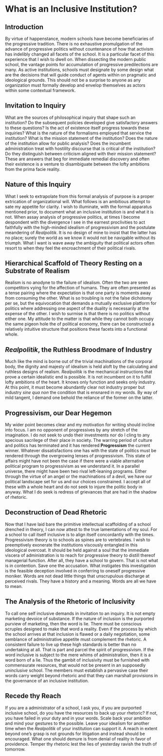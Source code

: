 <span id="what-is-an-inclusive-institution"></span>
= What is an Inclusive Institution? =

<span id="introduction"></span>
== Introduction ==

By virtue of happenstance, modern schools have become beneficiaries of the progressive tradition. There is no exhaustive promulgation of the advance of progressive politics without countenance of how that activism has indelibly changed all facets of the school. It is a particular facet of this experience that I wish to dwell on. When dissecting the modern public school, the vantage points for accumulation of progressive predilections are many. As active institutions, schools must designate by some design what are the decisions that will guide conduct of agents within on pragmatic and ideological grounds. This should not be a surprise to anyone as any organization must formally develop and envelop themselves as actors within some contextual framework.

<span id="invitation-to-inquiry"></span>
== Invitation to Inquiry ==

What are the sources of philosophical inquiry that shape such an institution? Do the subsequent policies developed give satisfactory answers to these questions? Is the act of existence itself progress towards these inquiries? What is the nature of the formalisms employed that service the institution? What is the mission statement of the institution? Does the nature of the institution allow for public analysis? Does the incumbent administration treat with hostility discourse that is critical of the institution? Do they distinguish between criticism aligned with their mission statement? These are answers that beg for immediate remedial discovery and often their existence is a venture to disambiguate between the lofty ambitions from the prima facie reality.

<span id="nature-of-this-inquiry"></span>
== Nature of this Inquiry ==

What I seek to extrapolate from this formal analysis of purpose is a proper extrication of organizational will. What follows is an ambitious attempt to sate my appetite for clarity. I wish to illuminate, with the formal apparatus mentioned prior, to document what an inclusive institution is and what it is not. When assay analysis of progressive politics, at times I become despondent with the divergence I see in the earnest proclivities to act faithfully with the high-minded idealism of progressivism and the postulate meandering of ''Realpolitik''. It is no design of mine to insist that the latter has no place; surely the world as we know it would not be navigable without its triumph. What I want is wave away the ambiguity that political actors often resort to when they feel the encroachment of their political rivals.

<span id="hierarchical-scaffold-of-theory-resting-on-a-substrate-of-realism"></span>
== Hierarchical Scaffold of Theory Resting on a Substrate of Realism ==

Realism is no anodyne to the failure of idealism. Often the two are seen competitors vying for the affection of humans. They are often presented as a tense pairing where the expectation is that one party is moments away from consuming the other. What is so troubling is not the false dichotomy per se, but the equivocation that demands a mutually exclusive platform for politics where addressing one aspect of the duality is necessarily at the expense of the other. I wish to surmise is that there is no politics without either one. My attitude to the matter is that while they cannot both occupy the same pigeon hole the of political economy, there can be constructed a relatively intuitive structure that positions these facets into a functional whole.

<span id="realpolitik-the-ruthless-broodmare-of-industry"></span>
== ''Realpolitik'', the Ruthless Broodmare of Industry ==

Much like the mind is borne out of the trivial machinations of the corporal body, the dignity and majesty of idealism is held aloft by the calculating and ruthless designs of realism. ''Realpolitik'' is the mechanical instructions that prove a certain idealistic end is possible. It is not incumbent on it to fulfill lofty ambitions of the heart. It knows only function and seeks only industry. At this point, it must become abundantly clear not industry proper but industry ''sine qua non'' the condition that is ensnared in my words. By way of mild tangent, I demand one behold the reliance of the former on the latter.

<span id="progressivism-our-dear-hegemon"></span>
== Progressivism, our Dear Hegemon ==

My wider point becomes clear and my motivation for writing should incline into focus. I am no opponent of progressives by any stretch of the imagination. I do not seek to undo their investments nor do I cling to any specious sacrilege of their place in society. The warring period of culture and politics has terminated and it has rendered '''Progressism''' the current winner. Whatever dissatisfactions one has with the state of politics must be rendered through the overgrowing lenses of progressivism. This state of affairs might have not been the case if there were a viable alternative political program to progressivism as we understand it. In a parallel universe, there might have been two rival left-leaning programs. Either through the virtue of an angel or the machinations of a devil, we have our political landscape set for us and our choices constrained. I accept all of these with a whole heart and do not seek to injure the politic body in anyway. What I do seek is redress of grievances that are had in the shadow of rhetoric.

<span id="deconstruction-of-dead-rhetoric"></span>
== Deconstruction of Dead Rhetoric ==

Now that I have laid bare the primitive intellectual scaffolding of a school drenched in theory, I can now attest to the true lamentations of my soul. For a school to call itself inclusive is to align itself concordantly with the times. Progressivism theory is to schools as spines are to vertebrates. I wish to preemptively exonerate the institutions viscously entangled in this ideological overcoat. It should be held against a soul that the immediate viscera of administration is to reach for progressive theory to distill thereof managerial function. After all, they have a school to govern. That is not what is in contention. Save one the accusation. What instigates this investigation is the feasible deception involved in conferring to oneself progressive moniker. Words are not dead little things that unscrupulous discharge at perceived rivals. They have a history and a meaning. Words are all we have to mean.

<span id="the-analysis-of-the-rhetoric-of-inclusivity"></span>
== The Analysis of the Rhetoric of Inclusivity ==

To call one self inclusive demands in invitation to an inquiry. It is not empty marketing devoice of substance. If the nature of inclusion is the purported purview of marketing, then the word is lie. There must be conscious scruples designed to make that word a reality. Even if the process by which the school arrives at that inclusion is flawed or a daily negotiation, some semblance of administrative appetite must complement the rhetoric. A consistent failure to live up these high standards is better than no undertaking at all. That is part and parcel the spirit of progressivism. If the word inclusive is subject to the mere whims of administration, then it is a word born of a lie. Thus the gambit of inclusivity must be furnished with commensurate resources, that would not be present in an supposedly ''uninclusive'' school. The members must establish a pervasive case their words carry weight beyond rhetoric and that they can marshall provisions in the governance of an inclusive institution.

<span id="recede-thy-reach"></span>
== Recede thy Reach ==

If you are a administrator of a school, I ask you, if you are purported inclusive school, do you have the resources to back up your rhetoric? If not, you have failed in your duty and in your words. Scale back your ambition and mind your gestures to the possible. Leave your idealism for another time when the ''Realpolitik'' of your institution can support it. A reach in extent beyond one’s grasp is not grounds for litigation and instead should be encouraged. What one should demure is from denial of reality in favor of providence. Temper thy rhetoric lest the lies of yesterday ravish the truth of tomorrow.
